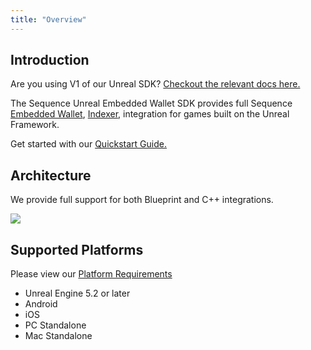 ---
title: "Overview"
---

## Introduction

Are you using V1 of our Unreal SDK? [Checkout the relevant docs here.](/sdk/unreal/v1/introduction)

The Sequence Unreal Embedded Wallet SDK provides full Sequence [Embedded Wallet](/solutions/wallets/embedded-wallet/overview), [Indexer](/api-references/indexer/overview), integration for games built on the Unreal Framework.

Get started with our [Quickstart Guide.](/sdk/unreal/getting_started)

## Architecture

We provide full support for both Blueprint and C++ integrations.

<Frame>
    <img src="/images/unreal/architecture.png" />
</Frame>

## Supported Platforms

Please view our [Platform Requirements](/sdk/unreal/advanced/platforms)

- Unreal Engine 5.2 or later
- Android
- iOS
- PC Standalone
- Mac Standalone
